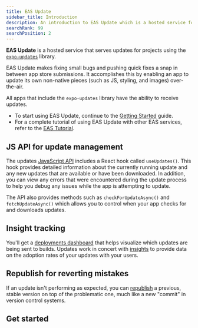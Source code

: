 ```yaml
---
title: EAS Update
sidebar_title: Introduction
description: An introduction to EAS Update which is a hosted service for projects using the expo-updates library.
searchRank: 99
searchPosition: 2
---
```




**EAS Update** is a hosted service that serves updates for projects using the [`expo-updates`](/versions/latest/sdk/updates) library.

EAS Update makes fixing small bugs and pushing quick fixes a snap in between app store submissions. It accomplishes this by enabling an app to update its own non-native pieces (such as JS, styling, and images) over-the-air.

All apps that include the `expo-updates` library have the ability to receive updates.

- To start using EAS Update, continue to the [Getting Started](/eas-update/getting-started) guide.
- For a complete tutorial of using EAS Update with other EAS services, refer to the [EAS Tutorial](/tutorial/eas/introduction/).

## JS API for update management

<ContentSpotlight
  alt="Updates JS API"
  src="/static/images/eas-update/frontpage/critical-update.png"
  className="max-w-[480px]"
/>

The updates [JavaScript API](/versions/latest/sdk/updates/) includes a React hook called `useUpdates()`. This hook provides detailed information about the currently running update and any new updates that are available or have been downloaded. In addition, you can view any errors that were encountered during the update process to help you debug any issues while the app is attempting to update.

The API also provides methods such as `checkForUpdateAsync()` and `fetchUpdateAsync()` which allows you to control when your app checks for and downloads updates.

## Insight tracking

<ContentSpotlight
  alt="Website dashboard deployment insights"
  src="/static/images/eas-update/frontpage/insights.png"
  className="max-w-[640px]"
/>

You'll get a [deployments dashboard](https://expo.dev/accounts/[account]/projects/[project]/deployments) that helps visualize which updates are being sent to builds. Updates work in concert with [insights](/eas-insights/introduction/) to provide data on the adoption rates of your updates with your users.

## Republish for reverting mistakes

<ContentSpotlight
  alt="Republishing button on an update"
  src="/static/images/eas-update/frontpage/republish.png"
  className="max-w-[480px]"
/>

If an update isn't performing as expected, you can [republish](/eas-update/eas-cli/#republish-a-previous-update-within-a-branch) a previous, stable version on top of the problematic one, much like a new "commit" in version control systems.

## Get started

<BoxLink
  title="Get started with EAS Update"
  description="Learn how to get started with the setup required to configure and use EAS Update in your project."
  href="/eas-update/getting-started/"
  Icon={LayersTwo02Icon}
/>

<BoxLink
  title="Publish an update"
  description="Learn how to publish an update to a specific branch with EAS Update."
  href="/eas-update/getting-started/#publish-an-update"
  Icon={LayersTwo02Icon}
/>

<BoxLink
  title="Preview updates"
  description="View your teammate's changes with EAS Update."
  href="/eas-update/develop-faster/"
  Icon={LayersTwo02Icon}
/>

<BoxLink
  title="Use GitHub Actions"
  description="Publish an update and preview with a QR code after a commit."
  href="/eas-update/github-actions/"
  Icon={LayersTwo02Icon}
/>

<BoxLink
  title="Migrate from CodePush"
  description="Learn how to migrate from CodePush to EAS Update."
  href="/eas-update/codepush/"
  Icon={LayersTwo02Icon}
/>
